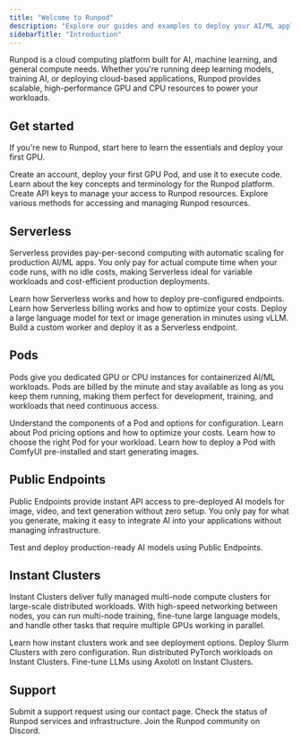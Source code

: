 ```yaml
---
title: "Welcome to Runpod"
description: "Explore our guides and examples to deploy your AI/ML application on Runpod."
sidebarTitle: "Introduction"
---
```


Runpod is a cloud computing platform built for AI, machine learning, and general compute needs. Whether you're running deep learning models, training AI, or deploying cloud-based applications, Runpod provides scalable, high-performance GPU and CPU resources to power your workloads.

## Get started

If you're new to Runpod, start here to learn the essentials and deploy your first GPU.

<CardGroup>
    <Card title="Quickstart" href="/get-started" icon="bolt" iconType="solid">
        Create an account, deploy your first GPU Pod, and use it to execute code.
    </Card>
    <Card title="Concepts" href="/get-started/concepts" icon="book" iconType="solid">
        Learn about the key concepts and terminology for the Runpod platform.
    </Card>
    <Card title="Create an API key" href="/get-started/api-keys" icon="key" iconType="solid">
        Create API keys to manage your access to Runpod resources.
    </Card>
    <Card title="Choose a workflow" href="/get-started/connect-to-runpod" icon="wrench" iconType="solid">
        Explore various methods for accessing and managing Runpod resources.
    </Card>
</CardGroup>

## Serverless

Serverless provides pay-per-second computing with automatic scaling for production AI/ML apps. You only pay for actual compute time when your code runs, with no idle costs, making Serverless ideal for variable workloads and cost-efficient production deployments.

<CardGroup>
    <Card title="Introduction" href="/serverless/overview" icon="cloud" iconType="solid">
        Learn how Serverless works and how to deploy pre-configured endpoints.
    </Card>
    <Card title="Pricing" href="/serverless/pricing" icon="dollar-sign" iconType="solid">
        Learn how Serverless billing works and how to optimize your costs.
    </Card>
    <Card title="vLLM quickstart" href="/serverless/vllm/get-started" icon="cloud-bolt" iconType="solid">
        Deploy a large language model for text or image generation in minutes using vLLM.
    </Card>
    <Card title="Build your first worker" href="/serverless/workers/custom-worker" icon="code" iconType="solid">
        Build a custom worker and deploy it as a Serverless endpoint.
    </Card>
</CardGroup>

## Pods

Pods give you dedicated GPU or CPU instances for containerized AI/ML workloads. Pods are billed by the minute and stay available as long as you keep them running, making them perfect for development, training, and workloads that need continuous access.

<CardGroup>
    <Card title="Introduction" href="/pods/overview" icon="microchip" iconType="solid">
        Understand the components of a Pod and options for configuration.
    </Card>
    <Card title="Pricing" href="/pods/pricing" icon="dollar-sign" iconType="solid">
        Learn about Pod pricing options and how to optimize your costs.
    </Card>
    <Card title="Choose a Pod" href="/pods/choose-a-pod" icon="server" iconType="solid">
        Learn how to choose the right Pod for your workload.
    </Card>
    <Card title="Generate images with ComfyUI" href="/tutorials/pods/comfyui" icon="image" iconType="solid">
        Learn how to deploy a Pod with ComfyUI pre-installed and start generating images.
    </Card>
</CardGroup>

## Public Endpoints

Public Endpoints provide instant API access to pre-deployed AI models for image, video, and text generation without zero setup. You only pay for what you generate, making it easy to integrate AI into your applications without managing infrastructure.

<CardGroup>
    <Card title="Public Endpoints" href="/hub/public-endpoints" icon="right-left" iconType="solid">
        Test and deploy production-ready AI models using Public Endpoints.
    </Card>
</CardGroup>

## Instant Clusters

Instant Clusters deliver fully managed multi-node compute clusters for large-scale distributed workloads. With high-speed networking between nodes, you can run multi-node training, fine-tune large language models, and handle other tasks that require multiple GPUs working in parallel.

<CardGroup>
    <Card title="Instant Clusters" href="/instant-clusters" icon="network-wired" iconType="solid">
        Learn how instant clusters work and see deployment options.
    </Card>
        <Card title="Slurm Clusters" href="/instant-clusters/slurm-clusters" icon="splotch" iconType="solid">
        Deploy Slurm Clusters with zero configuration.
    </Card>
    <Card title="PyTorch Clusters" href="/instant-clusters/pytorch" icon="fire" iconType="solid">
        Run distributed PyTorch workloads on Instant Clusters.
    </Card>
    <Card title="Axolotl Clusters" href="/instant-clusters/axolotl" icon="screwdriver" iconType="solid">
        Fine-tune LLMs using Axolotl on Instant Clusters.
    </Card>
</CardGroup>

## Support

<Columns cols={3}>
    <Card title="Contact" href="https://contact.runpod.io" icon="headset" iconType="solid">
        Submit a support request using our contact page.
    </Card>
    <Card title="Status page" href="https://uptime.runpod.io/" icon="chart-line" iconType="solid">
        Check the status of Runpod services and infrastructure.
    </Card>
    <Card title="Discord" href="https://discord.gg/cUpRmau42V" icon="discord">
        Join the Runpod community on Discord.
    </Card>
</Columns>
